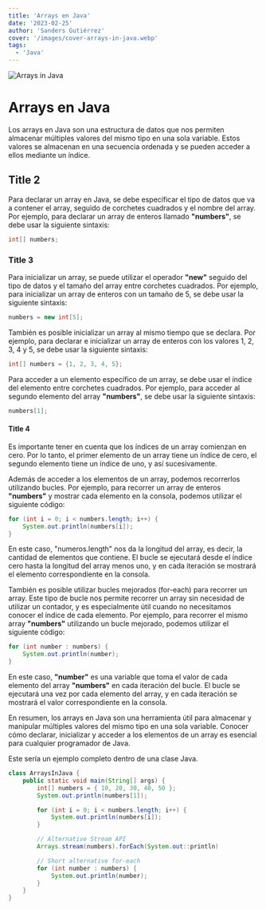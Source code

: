 ```yaml
---
title: 'Arrays en Java'
date: '2023-02-25'
author: 'Sanders Gutiérrez'
cover: '/images/cover-arrays-in-java.webp'
tags:
  - 'Java'
---
```


![Arrays in Java](/images/cover-arrays-in-java.webp)

# Arrays en Java

Los arrays en Java son una estructura de datos que nos permiten almacenar múltiples valores del mismo tipo en una sola variable. Estos valores se almacenan en una secuencia ordenada y se pueden acceder a ellos mediante un índice.

## Title 2

Para declarar un array en Java, se debe especificar el tipo de datos que va a contener el array, seguido de corchetes cuadrados y el nombre del array. Por ejemplo, para declarar un array de enteros llamado **"numbers"**, se debe usar la siguiente sintaxis:

```java
int[] numbers;
```

### Title 3

Para inicializar un array, se puede utilizar el operador **"new"** seguido del tipo de datos y el tamaño del array entre corchetes cuadrados. Por ejemplo, para inicializar un array de enteros con un tamaño de 5, se debe usar la siguiente sintaxis:

```java
numbers = new int[5];
```

También es posible inicializar un array al mismo tiempo que se declara. Por ejemplo, para declarar e inicializar un array de enteros con los valores 1, 2, 3, 4 y 5, se debe usar la siguiente sintaxis:

```java
int[] numbers = {1, 2, 3, 4, 5};
```

Para acceder a un elemento específico de un array, se debe usar el índice del elemento entre corchetes cuadrados. Por ejemplo, para acceder al segundo elemento del array **"numbers"**, se debe usar la siguiente sintaxis:

```java
numbers[1];
```

#### Title 4

Es importante tener en cuenta que los índices de un array comienzan en cero. Por lo tanto, el primer elemento de un array tiene un índice de cero, el segundo elemento tiene un índice de uno, y así sucesivamente.

Además de acceder a los elementos de un array, podemos recorrerlos utilizando bucles. Por ejemplo, para recorrer un array de enteros **"numbers"** y mostrar cada elemento en la consola, podemos utilizar el siguiente código:

```java
for (int i = 0; i < numbers.length; i++) {
    System.out.println(numbers[i]);
}
```

En este caso, "numeros.length" nos da la longitud del array, es decir, la cantidad de elementos que contiene. El bucle se ejecutará desde el índice cero hasta la longitud del array menos uno, y en cada iteración se mostrará el elemento correspondiente en la consola.

También es posible utilizar bucles mejorados (for-each) para recorrer un array. Este tipo de bucle nos permite recorrer un array sin necesidad de utilizar un contador, y es especialmente útil cuando no necesitamos conocer el índice de cada elemento. Por ejemplo, para recorrer el mismo array **"numbers"** utilizando un bucle mejorado, podemos utilizar el siguiente código:

```java
for (int number : numbers) {
    System.out.println(number);
}
```

En este caso, **"number"** es una variable que toma el valor de cada elemento del array **"numbers"** en cada iteración del bucle. El bucle se ejecutará una vez por cada elemento del array, y en cada iteración se mostrará el valor correspondiente en la consola.

En resumen, los arrays en Java son una herramienta útil para almacenar y manipular múltiples valores del mismo tipo en una sola variable. Conocer cómo declarar, inicializar y acceder a los elementos de un array es esencial para cualquier programador de Java.

Este sería un ejemplo completo dentro de una clase Java.

```java
class ArraysInJava {
    public static void main(String[] args) {
        int[] numbers = { 10, 20, 30, 40, 50 };
        System.out.println(numbers[1]);

        for (int i = 0; i < numbers.length; i++) {
            System.out.println(numbers[i]);
        }

		// Alternative Stream API
        Arrays.stream(numbers).forEach(System.out::println)

        // Short alternative for-each
        for (int number : numbers) {
            System.out.println(number);
        }
    }
}
```
